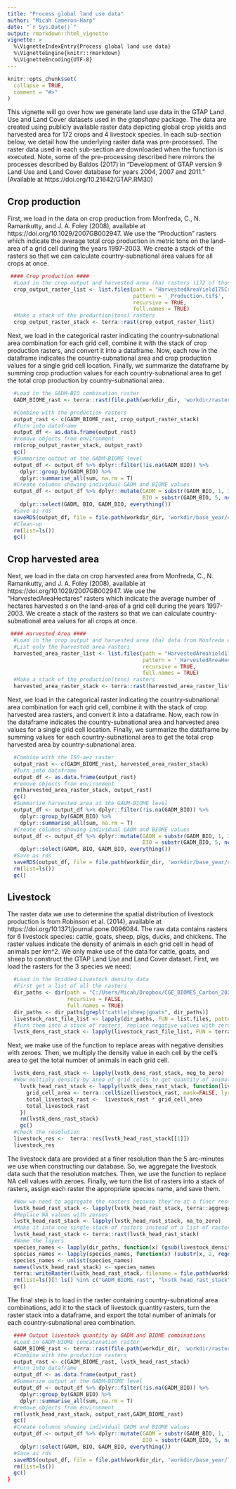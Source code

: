 ```yaml
---
title: "Process global land use data"
author: "Micah Cameron-Harp"
date: "`r Sys.Date()`"
output: rmarkdown::html_vignette
vignette: >
  %\VignetteIndexEntry{Process global land use data}
  %\VignetteEngine{knitr::rmarkdown}
  %\VignetteEncoding{UTF-8}
---
```


```r
knitr::opts_chunk$set(
  collapse = TRUE,
  comment = "#>"
)
```

This vignette will go over how we generate land use data in the GTAP Land Use and Land Cover datasets used in the *gtapshape* package. The data are created using publicly available raster data depicting global crop yields and harvested area for 172 crops and 4 livestock species. In each sub-section below, we detail how the underlying raster data was pre-processed. The raster data used in each sub-section are downloaded when the \link{getrawdata} function is executed. Note, some of the pre-processing described here mirrors the processes described by Baldos (2017) in "Development of GTAP version 9 Land Use and Land Cover database for years 2004, 2007 and 2011."	(Available at https://doi.org/10.21642/GTAP.RM30)

## Crop production 

First, we load in the data on crop production from Monfreda, C., N. Ramankutty, and J. A. Foley (2008), available at https://doi.org/10.1029/2007GB002947. We use the "Production" rasters which indicate the average total crop production in metric tons on the land-area of a grid cell during the years 1997-2003. We create a stack of the rasters so that we can calculate country-subnational area values for all crops at once.   
        
```r
 #### Crop production ####
  #Load in the crop output and harvested area (ha) rasters (172 of those):
  crop_output_raster_list <- list.files(path = "HarvestedAreaYield175Crops_Geotiff/GeoTiff",
                                        pattern = '_Production.tif$',
                                        recursive = TRUE,
                                        full.names = TRUE)
  #Make a stack of the production(tons) rasters
  crop_output_raster_stack <- terra::rast(crop_output_raster_list)
```

Next, we load in the categorical raster indicating the country-subnational area combination for each grid cell, combine it with the stack of crop production rasters, and convert it into a dataframe. Now, each row in the dataframe indicates the country-subnational area and crop production values for a single grid cell location. Finally, we summarize the dataframe by summing crop production values for each country-subnational area to get the total crop production by country-subnational area. 

```r
  #Load in the GADM-BIO combination raster
  GADM_BIOME_rast <- terra::rast(file.path(workdir_dir, 'workdir/rasters/GADM_BIOME_rast.tif'))

  #Combine with the production rasters
  output_rast <- c(GADM_BIOME_rast, crop_output_raster_stack)
  #Turn into dataframe
  output_df <- as.data.frame(output_rast)
  #remove objects from environment
  rm(crop_output_raster_stack, output_rast)
  gc()
  #Summarize output at the GADM-BIOME level
  output_df <- output_df %>% dplyr::filter(!is.na(GADM_BIO)) %>%
    dplyr::group_by(GADM_BIO) %>%
    dplyr::summarise_all(sum, na.rm = T)
  #Create columns showing individual GADM and BIOME values
  output_df <- output_df %>% dplyr::mutate(GADM = substr(GADM_BIO, 1, 3),
                                           BIO = substr(GADM_BIO, 5, nchar(paste0(GADM_BIO)))) %>%
    dplyr::select(GADM, BIO, GADM_BIO, everything())
  #Save as rds
  saveRDS(output_df, file = file.path(workdir_dir, 'workdir/base_year/crop_production_tons.rds'))
  #Clean-up
  rm(list=ls())
  gc()
```

## Crop harvested area

Next, we load in the data on crop harvested area from Monfreda, C., N. Ramankutty, and J. A. Foley (2008), available at https://doi.org/10.1029/2007GB002947. We use the "HarvestedAreaHectares" rasters which indicate the average number of hectares harvested s on the land-area of a grid cell during the years 1997-2003. We create a stack of the rasters so that we can calculate country-subnational area values for all crops at once.   

```r
 #### Harvested Area ####
  #Load in the crop output and harvested area (ha) data from Monfreda et al (2008)
  #List only the harvested area rasters
  harvested_area_raster_list <- list.files(path = "HarvestedAreaYield175Crops_Geotiff/GeoTiff",
                                           pattern = '_HarvestedAreaHectares.tif$',
                                           recursive = TRUE,
                                           full.names = TRUE)
  #Make a stack of the production(tons) rasters
  harvested_area_raster_stack <- terra::rast(harvested_area_raster_list)
```

Next, we load in the categorical raster indicating the country-subnational area combination for each grid cell, combine it with the stack of crop harvested area rasters, and convert it into a dataframe. Now, each row in the dataframe indicates the country-subnational area and harvested area values for a single grid cell location. Finally, we summarize the dataframe by summing values for each country-subnational area to get the total crop harvested area by country-subnational area. 

```r
  #Combine with the ISO-aez raster
  output_rast <- c(GADM_BIOME_rast, harvested_area_raster_stack)
  #Turn into dataframe
  output_df <- as.data.frame(output_rast)
  #remove objects from environment
  rm(harvested_area_raster_stack, output_rast)
  gc()
  #Summarize harvested area at the GADM-BIOME level
  output_df <- output_df %>% dplyr::filter(!is.na(GADM_BIO)) %>%
    dplyr::group_by(GADM_BIO) %>%
    dplyr::summarise_all(sum, na.rm = T)
  #Create columns showing individual GADM and BIOME values
  output_df <- output_df %>% dplyr::mutate(GADM = substr(GADM_BIO, 1, 3),
                                           BIO = substr(GADM_BIO, 5, nchar(paste0(GADM_BIO)))) %>%
    dplyr::select(GADM, BIO, GADM_BIO, everything())
  #Save as rds
  saveRDS(output_df, file = file.path(workdir_dir, 'workdir/base_year/crop_harvarea_ha.rds'))
  rm(list=ls())
  gc()
```

## Livestock 

The raster data we use to determine the spatial distribution of livestock production is from Robinson et al. (2014), available at https://doi.org/10.1371/journal.pone.0096084. The raw data contains rasters for 6 livestock species: cattle, goats, sheep, pigs, ducks, and chickens. The raster values indicate the density of animals in each grid cell in head of animals per km^2. We only make use of the data for cattle, goats, and sheep to construct the GTAP Land Use and Land Cover dataset. First, we load the rasters for the 3 species we need:

```r
  #Load in the Gridded Livestock density data
  #First get a list of all the rasters
  dir_paths <- dir(path = "C:/Users/Micah/Dropbox/CGE_BIOMES_Carbon_2024/GTAP_BIOMES/raw_data/Gridded livestock_FAO/2005",
                   recursive = FALSE,
                   full.names = TRUE)
  dir_paths <- dir_paths[grepl("cattle|sheep|goats", dir_paths)]
  livestock_rast_file_list <- lapply(dir_paths, FUN = list.files, pattern = ".tif$", full.names = T)
  #Turn them into a stack of rasters, replace negative values with zeroes
  lvstk_dens_rast_stack <- lapply(livestock_rast_file_list, FUN = terra::rast)
```  
  
Next, we make use of the \link{neg_to_zero} function to replace areas with negative densities with zeroes. Then, we multiply the density value in each cell by the cell's area to get the total number of animals in each grid cell. 
  
```r
  lvstk_dens_rast_stack <- lapply(lvstk_dens_rast_stack, neg_to_zero)
  #Now multiply density by area of grid cells to get quantity of animals
    lvstk_head_rast_stack <- lapply(lvstk_dens_rast_stack, function(livestock_rast) {
      grid_cell_area <- terra::cellSize(livestock_rast, mask=FALSE, lyrs=FALSE, unit="km", transform=TRUE)
      total_livestock_rast <-  livestock_rast * grid_cell_area
      total_livestock_rast
    })
    rm(lvstk_dens_rast_stack)
    gc()
  #Check the resolution
  livestock_res <-  terra::res(lvstk_head_rast_stack[[1]])
  livestock_res
```

The livestock data are provided at a finer resolution than the 5 arc-minutes we use when constructing our database. So, we aggregate the livestock data such that the resolution matches. Then, we use the \link{na_to_zero} function to replace NA cell values with zeroes. Finally, we turn the list of rasters into a stack of rasters, assign each raster the appropriate species name, and save them.

```r
  #Now we need to aggregate the rasters because they're at a finer resolution
  lvstk_head_rast_stack <- lapply(lvstk_head_rast_stack, terra::aggregate, fact = 10, fun = "sum")
  #Replace NA values with zeroes
  lvstk_head_rast_stack <- lapply(lvstk_head_rast_stack, na_to_zero)
  #Make it into one single stack of rasters instead of a list of rasters
  lvstk_head_rast_stack <- terra::rast(lvstk_head_rast_stack)
  #Name the layers
  species_names <- lapply(dir_paths, function(x) (gsub(livestock_density_rast_dir, "", x)))
  species_names <- lapply(species_names, function(x) (substr(x, 2, regexpr("_", x) - 1)))
  species_names <- unlist(species_names)
  names(lvstk_head_rast_stack) <- species_names
  terra::writeRaster(lvstk_head_rast_stack, filename = file.path(workdir_dir, 'workdir/rasters/lvstk_total_head.tif'), overwrite = TRUE)
  rm(list=ls()[! ls() %in% c("GADM_BIOME_rast", "lvstk_head_rast_stack", "workdir_dir")])
  gc()
```

The final step is to load in the raster containing country-subnational area combinations, add it to the stack of livestock quantity rasters, turn the raster stack into a dataframe, and export the total number of animals for each country-subnational area combination. 

```r
  #### Output livestock quantity by GADM and BIOME combinations
  #Load in GADM-BIOME concatenation raster
  GADM_BIOME_rast <- terra::rast(file.path(workdir_dir, 'workdir/rasters/GADM_BIOME_rast.tif'))
  #Combine with the production rasters
  output_rast <- c(GADM_BIOME_rast, lvstk_head_rast_stack)
  #Turn into dataframe
  output_df <- as.data.frame(output_rast)
  #Summarize output at the GADM-BIOME level
  output_df <- output_df %>% dplyr::filter(!is.na(GADM_BIO)) %>%
    dplyr::group_by(GADM_BIO) %>%
    dplyr::summarise_all(sum, na.rm = T)
  #remove objects from environment
  rm(lvstk_head_rast_stack, output_rast,GADM_BIOME_rast)
  gc()
  #Create columns showing individual GADM and BIOME values
  output_df <- output_df %>% dplyr::mutate(GADM = substr(GADM_BIO, 1, 3),
                                           BIO = substr(GADM_BIO, 5, nchar(paste0(GADM_BIO)))) %>%
    dplyr::select(GADM, BIO, GADM_BIO, everything())
  #Save as rds
  saveRDS(output_df, file = file.path(workdir_dir, 'workdir/base_year/livestock_production_head.rds'))
  rm(list=ls())
  gc()
}
```

